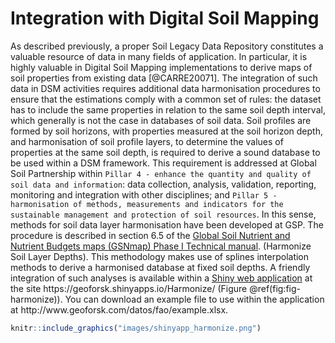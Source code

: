 # Integration with Digital Soil Mapping {#integration_DSM}

As described previously, a proper Soil Legacy Data Repository constitutes a valuable resource of data in many fields of application. In particular, it is highly valuable in Digital Soil Mapping implementations to derive maps of soil properties from existing data [@CARRE20071]. 
The integration of such data in DSM activities requires additional data harmonisation procedures to ensure that the estimations comply with a common set of rules: the dataset has to include the same properties in relation to the same soil depth interval, which generally is not the case in databases of soil data. Soil profiles are formed by soil horizons, with properties measured at the soil horizon depth, and  harmonisation of soil profile layers, to determine the values of properties at the same soil depth, is required to derive a sound database to be used within a DSM framework.
This requirement is addressed at Global Soil Partnership within ` Pillar 4 - enhance the quantity and quality of soil data and information`: data collection, analysis, validation, reporting, monitoring and integration with other disciplines; and `Pillar 5 - harmonisation of methods, measurements and indicators for the sustainable management and protection of soil resources`. In this sense, methods for soil data layer harmonisation have been developed at GSP. The procedure is described in section 6.5 of the [Global Soil Nutrient and Nutrient Budgets maps (GSNmap) Phase I Technical manual](https://fao-gsp.github.io/GSNmap-TM/).
 (Harmonize Soil Layer Depths). This methodology makes use of splines interpolation methods to derive a harmonised database  at fixed soil depths. A friendly integration of such analyses is available within a [Shiny web application](https://geoforsk.shinyapps.io/Harmonize/) at the site https://geoforsk.shinyapps.io/Harmonize/ (Figure \@ref(fig:fig-harmonize)). You can download an example file to use within the application at http://www.geoforsk.com/datos/fao/example.xlsx.


```r
knitr::include_graphics("images/shinyapp_harmonize.png")
```


